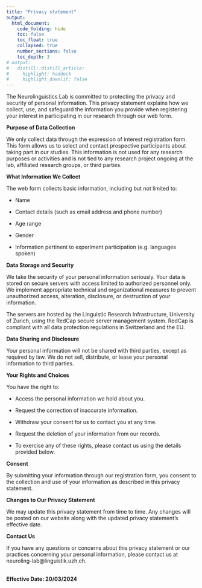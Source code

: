 ```yaml
---
title: "Privacy statement"
output:
  html_document:
    code_folding: hide
    toc: false
    toc_float: true
    collapsed: true
    number_sections: false
    toc_depth: 3
# output:
#   distill::distill_article:
#     highlight: haddock
#     highlight_downlit: false
---
```


```{=html}
<style> 
  distill-site-header {
    background-color: red;
  }
</style>
```
The Neurolinguistics Lab is committed to protecting the privacy and security of personal information. This privacy statement explains how we collect, use, and safeguard the information you provide when registering your interest in participating in our research through our web form.


**Purpose of Data Collection**

We only collect data through the expression of interest registration form. This form allows us to select and contact prospective participants about taking part in our studies. This information is not used for any research purposes or activities and is not tied to any research project ongoing at the lab, affiliated research groups, or third parties.

**What Information We Collect**

The web form collects basic information, including but not limited to:

- Name

- Contact details (such as email address and phone number)

- Age range

- Gender

- Information pertinent to experiment participation (e.g. languages spoken)

**Data Storage and Security**

We take the security of your personal information seriously. Your data is stored on secure servers with access limited to authorized personnel only. We implement appropriate technical and organizational measures to prevent unauthorized access, alteration, disclosure, or destruction of your information.

The servers are hosted by the Linguistic Research Infrastructure, University of Zurich, using the RedCap secure server management system. RedCap is compliant with all data protection regulations in Switzerland and the EU.

**Data Sharing and Disclosure**

Your personal information will not be shared with third parties, except as required by law. We do not sell, distribute, or lease your personal information to third parties.

**Your Rights and Choices**

You have the right to:

- Access the personal information we hold about you.

- Request the correction of inaccurate information.

- Withdraw your consent for us to contact you at any time.

- Request the deletion of your information from our records.

- To exercise any of these rights, please contact us using the details provided below.


**Consent**

By submitting your information through our registration form, you consent to the collection and use of your information as described in this privacy statement.


**Changes to Our Privacy Statement**

We may update this privacy statement from time to time. Any changes will be posted on our website along with the updated privacy statement's effective date.


**Contact Us**

If you have any questions or concerns about this privacy statement or our practices concerning your personal information, please contact us at neuroling-lab@linguistik.uzh.ch.

<br>
**Effective Date: 20/03/2024**

<br>